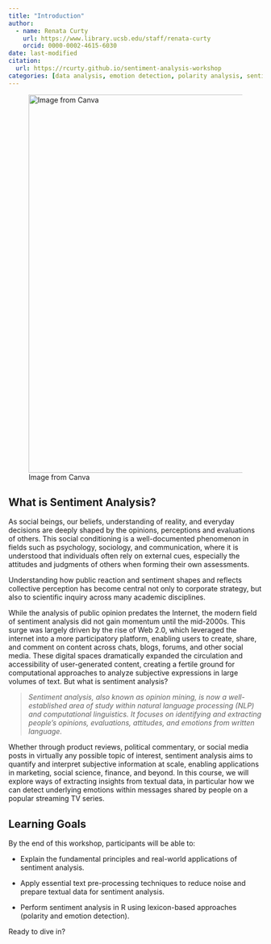 ```yaml
---
title: "Introduction"
author:
  - name: Renata Curty
    url: https://www.library.ucsb.edu/staff/renata-curty
    orcid: 0000-0002-4615-6030
date: last-modified
citation: 
  url: https://rcurty.github.io/sentiment-analysis-workshop
categories: [data analysis, emotion detection, polarity analysis, sentiment analysis, text data analysis, text preprocessing]
---
```


![Image from Canva](images/sentiment.png){width="750"}

## What is Sentiment Analysis?

As social beings, our beliefs, understanding of reality, and everyday decisions are deeply shaped by the opinions, perceptions and evaluations of others. This social conditioning is a well-documented phenomenon in fields such as psychology, sociology, and communication, where it is understood that individuals often rely on external cues, especially the attitudes and judgments of others when forming their own assessments.

Understanding how public reaction and sentiment shapes and reflects collective perception has become central not only to corporate strategy, but also to scientific inquiry across many academic disciplines.

While the analysis of public opinion predates the Internet, the modern field of sentiment analysis did not gain momentum until the mid-2000s. This surge was largely driven by the rise of Web 2.0, which leveraged the internet into a more participatory platform, enabling users to create, share, and comment on content across chats, blogs, forums, and other social media. These digital spaces dramatically expanded the circulation and accessibility of user-generated content, creating a fertile ground for computational approaches to analyze subjective expressions in large volumes of text. But what is sentiment analysis?

> *Sentiment analysis, also known as opinion mining, is now a well-established area of study within natural language processing (NLP) and computational linguistics. It focuses on identifying and extracting people’s opinions, evaluations, attitudes, and emotions from written language.*

Whether through product reviews, political commentary, or social media posts in virtually any possible topic of interest, sentiment analysis aims to quantify and interpret subjective information at scale, enabling applications in marketing, social science, finance, and beyond. In this course, we will explore ways of extracting insights from textual data, in particular how we can detect underlying emotions within messages shared by people on a popular streaming TV series.

## Learning Goals

By the end of this workshop, participants will be able to:

-   Explain the fundamental principles and real-world applications of sentiment analysis.

-   Apply essential text pre-processing techniques to reduce noise and prepare textual data for sentiment analysis.

-   Perform sentiment analysis in R using lexicon-based approaches (polarity and emotion detection).

Ready to dive in?
